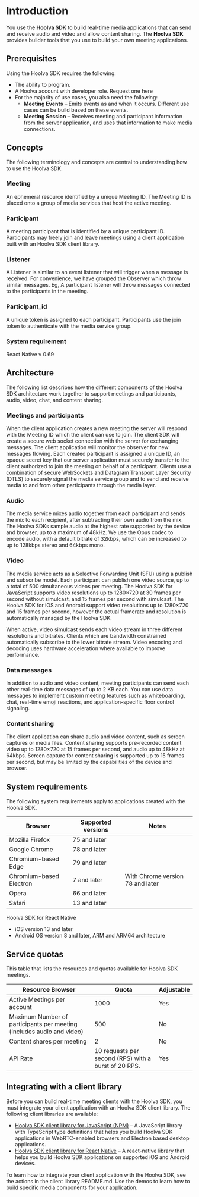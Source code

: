 

# Introduction

You use the **Hoolva SDK** to build real-time media applications that can send and receive audio and video and allow content sharing. The **Hoolva SDK** provides builder tools that you use to build your own meeting applications.

## Prerequisites

Using the Hoolva SDK requires the following:

- The ability to program.
- A Hoolva account with developer role. Request one here
- For the majority of use cases, you also need the following:
  - **Meeting Events** – Emits events as and when it occurs. Different use cases can be build based on these events.
  - **Meeting Session** – Receives meeting and participant information from the server application, and uses that information to make media connections. 

## Concepts

The following terminology and concepts are central to understanding how to use the Hoolva SDK.

### Meeting
An ephemeral resource identified by a unique Meeting ID. The Meeting ID is placed onto a group of media services that host the active meeting.

### Participant
A meeting participant that is identified by a unique participant ID. Participants may freely join and leave meetings using a client application built with an Hoolva SDK client library.

### Listener
A Listener is similar to an event listener that will trigger when a message is received. For convenience, we have grouped the Observer which throw similar messages. Eg, A participant listener will throw messages connected to the participants in the meeting.

### Participant_id
A unique token is assigned to each participant. Participants use the join token to authenticate with the media service group.

### System requirement
React Native v 0.69

## Architecture
The following list describes how the different components of the Hoolva SDK architecture work together to support meetings and participants, audio, video, chat, and content sharing.

### Meetings and participants
When the client application creates a new meeting the server will respond with the Meeting ID which the client can use to join. The client SDK will create a secure web socket connection with the server for exchanging messages. The client application will monitor the observer for new messages flowing. Each created participant is assigned a unique ID, an opaque secret key that our server application must securely transfer to the client authorized to join the meeting on behalf of a participant. Clients use a combination of secure WebSockets and Datagram Transport Layer Security (DTLS) to securely signal the media service group and to send and receive media to and from other participants through the media layer.

### Audio
The media service mixes audio together from each participant and sends the mix to each recipient, after subtracting their own audio from the mix. The Hoolva SDKs sample audio at the highest rate supported by the device and browser, up to a maximum of 48kHz. We use the Opus codec to encode audio, with a default bitrate of 32kbps, which can be increased to up to 128kbps stereo and 64kbps mono.

### Video
The media service acts as a Selective Forwarding Unit (SFU) using a publish and subscribe model. Each participant can publish one video source, up to a total of 500 simultaneous videos per meeting. The Hoolva SDK for JavaScript supports video resolutions up to 1280×720 at 30 frames per second without simulcast, and 15 frames per second with simulcast. The Hoolva SDK for iOS and Android support video resolutions up to 1280×720 and 15 frames per second, however the actual framerate and resolution is automatically managed by the Hoolva SDK.

When active, video simulcast sends each video stream in three different resolutions and bitrates. Clients which are bandwidth constrained automatically subscribe to the lower bitrate stream. Video encoding and decoding uses hardware acceleration where available to improve performance.

### Data messages
In addition to audio and video content, meeting participants can send each other real-time data messages of up to 2 KB each. You can use data messages to implement custom meeting features such as whiteboarding, chat, real-time emoji reactions, and application-specific floor control signaling.

### Content sharing
The client application can share audio and video content, such as screen captures or media files. Content sharing supports pre-recorded content video up to 1280×720 at 15 frames per second, and audio up to 48kHz at 64kbps. Screen capture for content sharing is supported up to 15 frames per second, but may be limited by the capabilities of the device and browser.

## System requirements

The following system requirements apply to applications created with the Hoolva SDK.

|   Browser                  |  Supported versions              |  Notes                          |
|                       ---  |                             ---  |                            ---  |
|  Mozilla Firefox           |     75 and later                 |                                 |   
|  Google Chrome             |     78 and later                 |                                 |   
|  Chromium-based Edge       |     79 and later                 |                                 |     
|  Chromium-based Electron   |     7 and later                  |With Chrome version 78 and later |
|  Opera                     |     66 and later                 |                                 |
|   Safari                   |     13 and later                 |                                 |

Hoolva SDK for React Native

- iOS version 13 and later
- Android OS version 8 and later, ARM and ARM64 architecture

## Service quotas

This table that lists the resources and quotas available for Hoolva SDK meetings.

|  Resource Browser                                                        |  Quota                                                    |  Adjustable                  |
|                                                                     ---  |                                                      ---  |                         ---  |
|  Active Meetings per account                                             |     1000                                                  |  Yes                         |   
|  Maximum Number of participants per meeting \(includes audio and video)  |     500                                                   |  No                          |   
|  Content shares per meeting                                              |     2                                                     |  No                          |     
|  API Rate                                                                |     10 requests per second (RPS) with a burst of 20 RPS. |  Yes                         |
                                                                                                                     
 ## Integrating with a client library

 Before you can build real-time meeting clients with the Hoolva SDK, you must integrate your client application with an Hoolva SDK client library. The following client libraries are available:

 - [Hoolva SDK client library for JavaScript (NPM)](https://www.npmjs.com/package/hdmeet) – A JavaScript library with TypeScript type definitions that helps you build Hoolva SDK applications in WebRTC-enabled browsers and Electron based desktop applications.
 - [Hoolva SDK client library for React Native](https://www.npmjs.com/package/react-native-hdmeet) – A react-native library that helps you build Hoolva SDK applications on supported iOS and Android devices.

 To learn how to integrate your client application with the Hoolva SDK, see the actions in the client library README.md. Use the demos to learn how to build specific media components for your application.
 